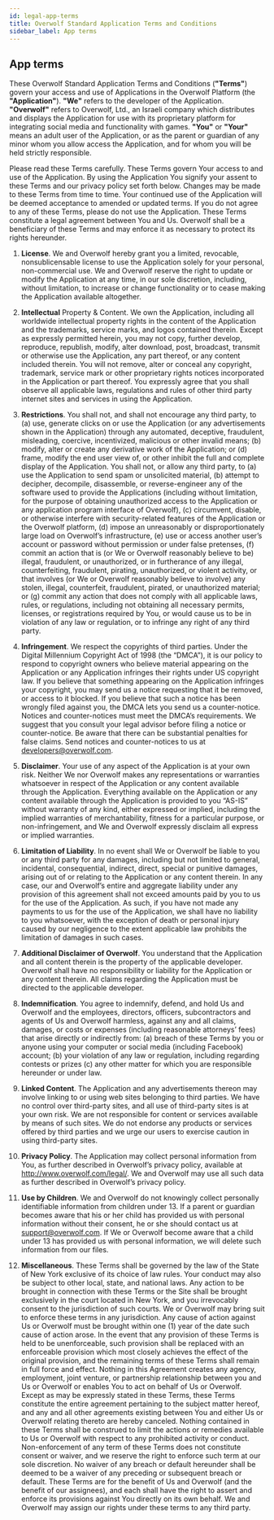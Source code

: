 ```yaml
---
id: legal-app-terms
title: Overwolf Standard Application Terms and Conditions
sidebar_label: App terms
---
```


## App terms

These Overwolf Standard Application Terms and Conditions (**"Terms"**) govern your access and use of Applications in the Overwolf Platform (the **"Application"**). **"We"** refers to the developer of the Application. **"Overwolf"** refers to Overwolf, Ltd., an Israeli company which distributes and displays the Application for use with its proprietary platform for integrating social media and functionality with games. **"You"** or **"Your"** means an adult user of the Application, or as the parent or guardian of any minor whom you allow access the Application, and for whom you will be held strictly responsible.

Please read these Terms carefully. These Terms govern Your access to and use of the Application. By using the Application You signify your assent to these Terms and our privacy policy set forth below. Changes may be made to these Terms from time to time. Your continued use of the Application will be deemed acceptance to amended or updated terms. If you do not agree to any of these Terms, please do not use the Application. These Terms constitute a legal agreement between You and Us. Overwolf shall be a beneficiary of these Terms and may enforce it as necessary to protect its rights hereunder.

1. **License**. We and Overwolf hereby grant you a limited, revocable, nonsublicensable license to use the Application solely for your personal, non-commercial use. We and Overwolf reserve the right to update or modify the Application at any time, in our sole discretion, including, without limitation, to increase or change functionality or to cease making the Application available altogether.

2. **Intellectual** Property & Content. We own the Application, including all worldwide intellectual property rights in the content of the Application and the trademarks, service marks, and logos contained therein. Except as expressly permitted herein, you may not copy, further develop, reproduce, republish, modify, alter download, post, broadcast, transmit or otherwise use the Application, any part thereof, or any content included therein. You will not remove, alter or conceal any copyright, trademark, service mark or other proprietary rights notices incorporated in the Application or part thereof. You expressly agree that you shall observe all applicable laws, regulations and rules of other third party internet sites and services in using the Application.

3. **Restrictions**. You shall not, and shall not encourage any third party, to (a) use, generate clicks on or use the Application (or any advertisements shown in the Application) through any automated, deceptive, fraudulent, misleading, coercive, incentivized, malicious or other invalid means; (b) modify, alter or create any derivative work of the Application; or (d) frame, modify the end user view of, or other inhibit the full and complete display of the Application. You shall not, or allow any third party, to (a) use the Application to send spam or unsolicited material, (b) attempt to decipher, decompile, disassemble, or reverse-engineer any of the software used to provide the Applications (including without limitation, for the purpose of obtaining unauthorized access to the Application or any application program interface of Overwolf), (c) circumvent, disable, or otherwise interfere with security-related features of the Application or the Overwolf platform, (d) impose an unreasonably or disproportionately large load on Overwolf’s infrastructure, (e) use or access another user’s account or password without permission or under false pretenses, (f) commit an action that is (or We or Overwolf reasonably believe to be) illegal, fraudulent, or unauthorized, or in furtherance of any illegal, counterfeiting, fraudulent, pirating, unauthorized, or violent activity, or that involves (or We or Overwolf reasonably believe to involve) any stolen, illegal, counterfeit, fraudulent, pirated, or unauthorized material; or (g) commit any action that does not comply with all applicable laws, rules, or regulations, including not obtaining all necessary permits, licenses, or registrations required by You, or would cause us to be in violation of any law or regulation, or to infringe any right of any third party.

4. **Infringement**. We respect the copyrights of third parties. Under the Digital Millennium Copyright Act of 1998 (the “DMCA”), it is our policy to respond to copyright owners who believe material appearing on the Application or any Application infringes their rights under US copyright law. If you believe that something appearing on the Application infringes your copyright, you may send us a notice requesting that it be removed, or access to it blocked. If you believe that such a notice has been wrongly filed against you, the DMCA lets you send us a counter-notice. Notices and counter-notices must meet the DMCA’s requirements. We suggest that you consult your legal advisor before filing a notice or counter-notice. Be aware that there can be substantial penalties for false claims. Send notices and counter-notices to us at developers@overwolf.com.

5. **Disclaimer**. Your use of any aspect of the Application is at your own risk. Neither We nor Overwolf makes any representations or warranties whatsoever in respect of the Application or any content available through the Application. Everything available on the Application or any content available through the Application is provided to you “AS-IS” without warranty of any kind, either expressed or implied, including the implied warranties of merchantability, fitness for a particular purpose, or non-infringement, and We and Overwolf expressly disclaim all express or implied warranties.

6. **Limitation of Liability**. In no event shall We or Overwolf be liable to you or any third party for any damages, including but not limited to general, incidental, consequential, indirect, direct, special or punitive damages, arising out of or relating to the Application or any content therein. In any case, our and Overwolf’s entire and aggregate liability under any provision of this agreement shall not exceed amounts paid by you to us for the use of the Application. As such, if you have not made any payments to us for the use of the Application, we shall have no liability to you whatsoever, with the exception of death or personal injury caused by our negligence to the extent applicable law prohibits the limitation of damages in such cases.

7. **Additional Disclaimer of Overwolf**. You understand that the Application and all content therein is the property of the applicable developer. Overwolf shall have no responsibility or liability for the Application or any content therein. All claims regarding the Application must be directed to the applicable developer.

8. **Indemnification**. You agree to indemnify, defend, and hold Us and Overwolf and the employees, directors, officers, subcontractors and agents of Us and Overwolf harmless, against any and all claims, damages, or costs or expenses (including reasonable attorneys’ fees) that arise directly or indirectly from: (a) breach of these Terms by you or anyone using your computer or social media (including Facebook) account; (b) your violation of any law or regulation, including regarding contests or prizes (c) any other matter for which you are responsible hereunder or under law.

9. **Linked Content**. The Application and any advertisements thereon may involve linking to or using web sites belonging to third parties. We have no control over third-party sites, and all use of third-party sites is at your own risk. We are not responsible for content or services available by means of such sites. We do not endorse any products or services offered by third parties and we urge our users to exercise caution in using third-party sites.

10. **Privacy Policy**. The Application may collect personal information from You, as further described in Overwolf’s privacy policy, available at http://www.overwolf.com/legal/. We and Overwolf may use all such data as further described in Overwolf’s privacy policy.

11. **Use by Children**. We and Overwolf do not knowingly collect personally identifiable information from children under 13. If a parent or guardian becomes aware that his or her child has provided us with personal information without their consent, he or she should contact us at support@overwolf.com. If We or Overwolf become aware that a child under 13 has provided us with personal information, we will delete such information from our files.

12. **Miscellaneous**. These Terms shall be governed by the law of the State of New York exclusive of its choice of law rules. Your conduct may also be subject to other local, state, and national laws. Any action to be brought in connection with these Terms or the Site shall be brought exclusively in the court located in New York, and you irrevocably consent to the jurisdiction of such courts. We or Overwolf may bring suit to enforce these terms in any jurisdiction. Any cause of action against Us or Overwolf must be brought within one (1) year of the date such cause of action arose. In the event that any provision of these Terms is held to be unenforceable, such provision shall be replaced with an enforceable provision which most closely achieves the effect of the original provision, and the remaining terms of these Terms shall remain in full force and effect. Nothing in this Agreement creates any agency, employment, joint venture, or partnership relationship between you and Us or Overwolf or enables You to act on behalf of Us or Overwolf. Except as may be expressly stated in these Terms, these Terms constitute the entire agreement pertaining to the subject matter hereof, and any and all other agreements existing between You and either Us or Overwolf relating thereto are hereby canceled. Nothing contained in these Terms shall be construed to limit the actions or remedies available to Us or Overwolf with respect to any prohibited activity or conduct. Non-enforcement of any term of these Terms does not constitute consent or waiver, and we reserve the right to enforce such term at our sole discretion. No waiver of any breach or default hereunder shall be deemed to be a waiver of any preceding or subsequent breach or default. These Terms are for the benefit of Us and Overwolf (and the benefit of our assignees), and each shall have the right to assert and enforce its provisions against You directly on its own behalf. We and Overwolf may assign our rights under these terms to any third party.